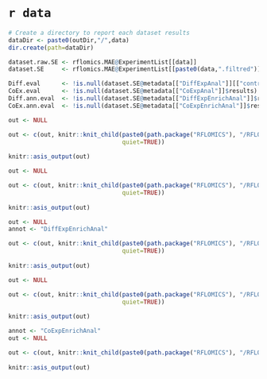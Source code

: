 # `r data` 

```r
# Create a directory to report each dataset results
dataDir <- paste0(outDir,"/",data)
dir.create(path=dataDir)
```


```r

dataset.raw.SE <- rflomics.MAE@ExperimentList[[data]]
dataset.SE     <- rflomics.MAE@ExperimentList[[paste0(data,".filtred")]]

Diff.eval      <- !is.null(dataset.SE@metadata[["DiffExpAnal"]][["contrasts"]])
CoEx.eval      <- !is.null(dataset.SE@metadata[["CoExpAnal"]]$results)
Diff.ann.eval  <- !is.null(dataset.SE@metadata[["DiffExpEnrichAnal"]]$results)
CoEx.ann.eval  <- !is.null(dataset.SE@metadata[["CoExpEnrichAnal"]]$results)

```


```r

out <- NULL

out <- c(out, knitr::knit_child(paste0(path.package("RFLOMICS"), "/RFLOMICSapp/","report_03_data_explor.Rmd"),
                                quiet=TRUE))  
    
knitr::asis_output(out)

```

<!-- differential analysis -->

```r

out <- NULL

out <- c(out, knitr::knit_child(paste0(path.package("RFLOMICS"), "/RFLOMICSapp/","report_04_diff_analysis.Rmd"), 
                                quiet=TRUE))  
    
knitr::asis_output(out)

```

<!-- enrichement analysis on DE G/P/M lists -->

```r

out <- NULL
annot <- "DiffExpEnrichAnal"

out <- c(out, knitr::knit_child(paste0(path.package("RFLOMICS"), "/RFLOMICSapp/","report_06_annot_enrich.Rmd"), 
                                quiet=TRUE))  
    
knitr::asis_output(out)

```

<!-- co-expression analysis -->

```r

out <- NULL

out <- c(out, knitr::knit_child(paste0(path.package("RFLOMICS"), "/RFLOMICSapp/","report_05_coexp_analysis.Rmd"), 
                                quiet=TRUE))  
    
knitr::asis_output(out)

```

<!-- enrichement analysis on cluster -->

```r


annot <- "CoExpEnrichAnal"
out <- NULL

out <- c(out, knitr::knit_child(paste0(path.package("RFLOMICS"), "/RFLOMICSapp/","report_06_annot_enrich.Rmd"), quiet=TRUE))  
    
knitr::asis_output(out)

```
